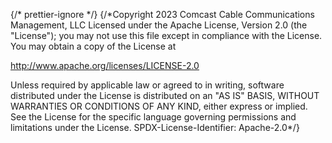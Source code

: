 ﻿{/* prettier-ignore */}
{/*Copyright 2023 Comcast Cable Communications Management, LLC
Licensed under the Apache License, Version 2.0 (the "License");
you may not use this file except in compliance with the License.
You may obtain a copy of the License at

http://www.apache.org/licenses/LICENSE-2.0

Unless required by applicable law or agreed to in writing, software
distributed under the License is distributed on an "AS IS" BASIS,
WITHOUT WARRANTIES OR CONDITIONS OF ANY KIND, either express or implied.
See the License for the specific language governing permissions and
limitations under the License.
SPDX-License-Identifier: Apache-2.0\*/}


<Meta of={KeyStories} />

<Title />

An extension of the Button component that represents an individual key on a keyboard

## Source

https://github.com/rdkcentral/Lightning-UI-Components/blob/develop/packages/@lightningjs/ui-components/src/components/Key/Key.js

## Usage

The Key component takes in a title or icon which can be automatically pushed to the Keyboard component's input field.

```js
import { Key } from '@lightningjs/ui-components';

class Basic extends lng.Component {
  static _template() {
    return {
      Key: {
        type: Key
      }
    };
  }
}
```

## API

### Properties

| name    | type     | required | default   | description                                                                                                                                                                                                       |
| ------- | -------- | -------- | --------- | ----------------------------------------------------------------------------------------------------------------------------------------------------------------------------------------------------------------- |
| icon    | string   | false    | null      | url for icon                                                                                                                                                                                                      |
| onEnter | function | false    | undefined | if defined, will be invoked when enter is pressed while focused on the `Key` component. When defined, the `$onSoftKey` and `$toggleKeyboard` events will not be emitted from the key \(see Events section below\) |
| size    | string   | false    | sm        | width of the Key                                                                                                                                                                                                  |
| toggle  | boolean  | false    |           | used to toggle `$toggleKeyboard`                                                                                                                                                                                  |

### Style Properties

| name      | type             | description                                                                            |
| --------- | ---------------- | -------------------------------------------------------------------------------------- |
| iconW     | number           | width set to all icons                                                                 |
| iconH     | number           | height set to all icons                                                                |
| minWidth  | number           | used as a fallback width if no width is passed into the component and `fixed` is false |
| paddingX  | number           | space between the button horizontal edge and the content                               |
| sizes     | object           | used to determine the width of key, contains the properties `sm`, `md`, `lg`, `xl`     |
| textStyle | string \| object | text style to apply to the title                                                       |

### Events

## $onSoftKey(\{ key: string, toggle: boolean })

Fired when the enter key is pressed while focused on a `Key` component. An event will be emitted
via Lightning's `fireAncestors` with an object of the `Key`'s `title` and `toggle` property values.
If a funciton is passed to the `Key`'s `onEnter` property, that function will be invoked and the
`$onSoftKey` event will not be emitted.

## $toggleKeyboard(\{ key: string, toggle: boolean })

Fired when the enter key is pressed while focused on a `Key` component with its `toggle` property
set to `true`. If a funciton is passed to the `Key`'s `onEnter` property, that function will be invoked and the
`$toggleKeyboard` event will not be emitted.
